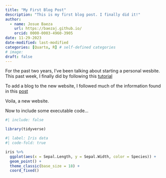```yaml
---
title: "My First Blog Post"
description: "This is my first blog post. I finally did it!"
author:
  - name: Josue Baeza
    url: https://baezaj.github.io/
    orcid: 0000-0003-4960-3905
date: 11-29-2023
date-modified: last-modified
categories: [Quarto, R] # self-defined categories
# image: 
draft: false 
---
```


For the past two years, I've been talking about starting a personal wesbite. This past week, I finally did by following this [tutorial](https://www.youtube.com/watch?v=YN75YXaLFGM)

To add a blog to the new website, I followed much of the information found in this [post](https://samanthacsik.github.io/posts/2022-10-24-quarto-blogs/)

Voila, a new website. 

Now to include some executable code...

```r
#| include: false

library(tidyverse)

```

```r
#| label: Iris data
#| code-fold: true

iris %>% 
  ggplot(aes(x = Sepal.Length, y = Sepal.Width, color = Species)) +
  geom_point() +
  theme_classic(base_size = 18) +
  coord_fixed()


```

